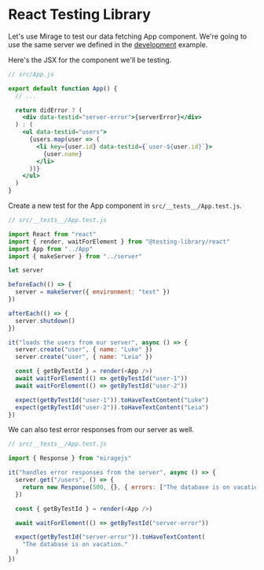 # React Testing Library

Let's use Mirage to test our data fetching App component. We're going to use the same server we defined in the [development](/examples/react/development) example.

Here's the JSX for the component we'll be testing.

```jsx
// src/App.js

export default function App() {
  // ...

  return didError ? (
    <div data-testid="server-error">{serverError}</div>
  ) : (
    <ul data-testid="users">
      {users.map(user => (
        <li key={user.id} data-testid={`user-${user.id}`}>
          {user.name}
        </li>
      ))}
    </ul>
  )
}
```

Create a new test for the App component in `src/__tests__/App.test.js`.

```js
// src/__tests__/App.test.js

import React from "react"
import { render, waitForElement } from "@testing-library/react"
import App from "../App"
import { makeServer } from "../server"

let server

beforeEach(() => {
  server = makeServer({ environment: "test" })
})

afterEach(() => {
  server.shutdown()
})

it("loads the users from our server", async () => {
  server.create("user", { name: "Luke" })
  server.create("user", { name: "Leia" })

  const { getByTestId } = render(<App />)
  await waitForElement(() => getByTestId("user-1"))
  await waitForElement(() => getByTestId("user-2"))

  expect(getByTestId("user-1")).toHaveTextContent("Luke")
  expect(getByTestId("user-2")).toHaveTextContent("Leia")
})
```

We can also test error responses from our server as well.

```js
// src/__tests__/App.test.js

import { Response } from "miragejs"

it("handles error responses from the server", async () => {
  server.get("/users", () => {
    return new Response(500, {}, { errors: ["The database is on vacation."] })
  })

  const { getByTestId } = render(<App />)

  await waitForElement(() => getByTestId("server-error"))

  expect(getByTestId("server-error")).toHaveTextContent(
    "The database is on vacation."
  )
})
```
